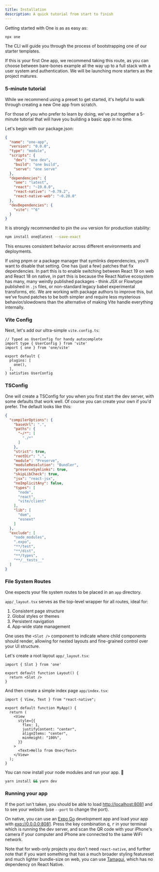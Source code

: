 ```yaml
---
title: Installation
description: A quick tutorial from start to finish
---
```


Getting started with One is as as easy as:

```bash
npx one
```

The CLI will guide you through the process of bootstrapping one of our starter templates.

If this is your first One app, we recommend taking this route, as you can choose between bare-bones example all the way up to a full stack with a user system and authentication. We will be launching more starters as the project matures.

### 5-minute tutorial

While we recommend using a preset to get started, it's helpful to walk through creating a new One app from scratch.

For those of you who prefer to learn by doing, we've put together a 5-minute tutorial that will have you building a basic app in no time.

Let's begin with our package.json:

```json fileName=package.json
{
  "name": "one-app",
  "version": "0.0.0",
  "type": "module",
  "scripts": {
    "dev": "one dev",
    "build": "one build",
    "serve": "one serve"
  },
  "dependencies": {
    "one": "latest",
    "react": "~19.0.0",
    "react-native": "~0.79.2",
    "react-native-web": "~0.20.0"
  },
  "devDependencies": {
    "vite": "^6"
  }
}
```

It is strongly recommended to pin the `one` version for production stability:

```bash
npm install one@latest --save-exact
```

This ensures consistent behavior across different environments and deployments.

If using pnpm or a package manager that symlinks dependencies, you'll want to disable that setting.
One has (just a few) patches that fix dependencies. In part this is to enable switching between React 19 on web and React 18 on native, in part this is because the React Native ecosystem has many, many weirdly published packages - think JSX or Flowtype published in `.js` files, or non-standard legacy babel experimental transforms, etc. We are working with package authors to improve this, but we've found patches to be both simpler and require less mysterious behavior/slowdowns than the alternative of making Vite handle everything internally.

### Vite Config

Next, let's add our ultra-simple `vite.config.ts`:

```tsx fileName=vite.config.ts
// Typed as UserConfig for handy autocomplete
import type { UserConfig } from 'vite'
import { one } from 'one/vite'

export default {
  plugins: [
    one(),
  ],
} satisfies UserConfig
```

### TSConfig

One will create a TSConfig for you when you first start the dev server, with some defaults that work well. Of course you can create your own if you'd prefer. The default looks like this:

```json
{
  "compilerOptions": {
    "baseUrl": ".",
    "paths": {
      "~/*": [
        "./*"
      ]
    },
    "strict": true,
    "rootDir": ".",
    "module": "Preserve",
    "moduleResolution": "Bundler",
    "preserveSymlinks": true,
    "skipLibCheck": true,
    "jsx": "react-jsx",
    "noImplicitAny": false,
    "types": [
      "node",
      "react",
      "vite/client"
    ],
    "lib": [
      "dom",
      "esnext"
    ]
  },
  "exclude": [
    "node_modules",
    ".expo",
    "**/test",
    "**/dist",
    "**/types",
    "**/__tests__"
  ]
}
```

### File System Routes

One expects your file system routes to be placed in an `app` directory.

`app/_layout.tsx` serves as the top-level wrapper for all routes, ideal for:

1. Consistent page structure
2. Global styles or themes
3. Persistent navigation
4. App-wide state management

One uses the `<Slot />` component to indicate where child components should render, allowing for nested layouts and fine-grained control over your UI structure.

Let's create a root layout `app/_layout.tsx`:

```tsx fileName=app/_layout.tsx
import { Slot } from 'one'

export default function Layout() {
  return <Slot />
}
```

And then create a simple index page `app/index.tsx`:

```tsx fileName=app/index.tsx
import { View, Text } from "react-native";

export default function MyApp() {
  return (
    <View
      style={{
        flex: 1,
        justifyContent: "center",
        alignItems: "center",
        minHeight: "100%",
      }}
    >
      <Text>Hello from One</Text>
    </View>
  );
}
```

You can now install your node modules and run your app. 🎉

```bash
yarn install && yarn dev
```

### Running your app

If the port isn't taken, you should be able to load [http://localhost:8081](http://localhost:8081) and to see your website (use `--port` to change the port).

On native, you can use an [Expo Go](https://apps.apple.com/us/app/expo-go/id982107779) development app and load your app with [exp://0.0.0.0:8081](exp://0.0.0.0.:8081). Press the key combination <kbd>q</kbd>, <kbd>r</kbd> in your terminal which is running the dev server, and scan the QR code with your iPhone's camera if your computer and iPhone are connected to the same WiFi network.

Note that for web-only projects you don't need `react-native`, and further note that if you want something that has a much broader styling featureset and much lighter bundle-size on web, you can use [Tamagui](https://tamagui.dev), which has no dependency on React Native.



